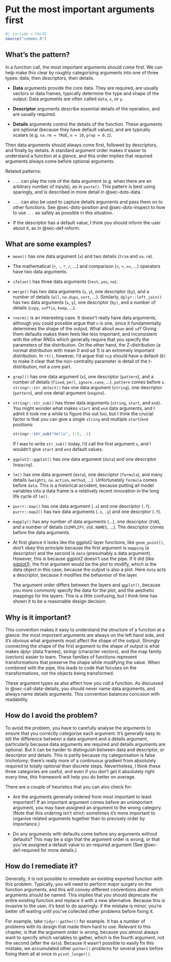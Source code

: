 # Put the most important arguments first {#sec-args-data-details}

```r
#| include = FALSE
source("common.R")
```

## What's the pattern?

In a function call, the most important arguments should come first.
We can help make this clear by roughly categorising arguments into one of three types: data, then descriptors, then details.

-   **Data** arguments provide the core data.
    They are required, are usually vectors or data frames, typically determine the type and shape of the output.
    Data arguments are often called `data`, `x`, or `y`.

-   **Descriptor** arguments describe essential details of the operation, and are usually required.

-   **Details** arguments control the details of the function.
    These arguments are optional (because they have default values), and are typically scalars (e.g. `na.rm = TRUE`, `n = 10`, `prop = 0.1`).

Then data arguments should always come first, followed by descriptors, and finally by details.
A standard argument order makes it easier to understand a function at a glance, and this order implies that required arguments always come before optional arguments.

Related patterns:

-   `...` can play the role of the data argument (e.g. when there are an arbitrary number of inputs), as in `paste()`.
    This pattern is best using sparingly, and is described in more detail in @sec-dots-data.

-   `...` can also be used to capture details arguments and pass them on to other functions.
    See @sec-dots-position and @sec-dots-inspect to how to use `...` as safely as possible in this situation.

-   If the descriptor has a default value, I think you should inform the user about it, as in @sec-def-inform.

## What are some examples?

-   `mean()` has one data argument (`x`) and two details (`trim` and `na.rm`).

-   The mathematical (`+`, `-`, `*`, `/`, ...) and comparison (`<`, `>`, `==`, ...) operators have two data arguments.

-   `ifelse()` has three data arguments (`test`, `yes`, `no`).

-   `merge()` has two data arguments (`x`, `y`), one descriptor (`by`), and a number of details (`all`, `no.dups`, `sort`, ...).
    Similarly, `dplyr::left_join()` has two data arguments (`x`, `y`), one descriptor (`by)`, and a number of details (`copy`, `suffix`, `keep`, \...).

-   `rnorm()` is an interesting case.
    It doesn't really have data arguments, although you could possible argue that `n` is one, since it fundamentally determines the shape of the output.
    What about `mean` and `sd`?
    Giving them defaults makes them feels like less important, and inconsistent with the other RNGs which generally require that you specify the parameters of the distribution.
    On the other hand, the Z-distribution (a normal distribution with mean 0 and sd 1) is an extremely important distribution.
    In `rt()`, however, I'd argue that `ncp` should have a default (`0)` to make it clear that the non-centrality parameter is detail of the t-distribution, not a core part.

-   `grepl()` has one data argument (`x`), one descriptor (`pattern`), and a number of details (`fixed`, `perl`, `ignore.case`, ...).
    `pattern` comes before `x`.
    `stringr::str_detect()` has one data argument (`string`), one descriptor (`pattern`), and one detail argument (`negate`).

-   `stringr::str_sub()` has three data arguments (`string`, `start`, and `end`).
    You might wonder what makes `start` and `end` data arguments, and I admit it took me a while to figure this out too, but I think the crucial factor is that you can give a single `string` and multiple `start`/`end` positions:

    ```r
    stringr::str_sub("Hello", 1:5, -1)
    ```

    If I was to write `str_sub()` today, I'd call the first argument `x`, and I wouldn't give `start` and `end` default values.

-   `ggplot2::ggplot()` has one data argument (`data`) and one descriptor (`mapping`).

-   `lm()` has one data argument (`data`), one descriptor (`formula`), and many details (`weights`, `na.action`, `method`, ...).
    Unfortunately `formula` comes before `data`.
    This is a historical accident, because putting all model variables into a data frame is a relatively recent innovation in the long life cycle of `lm()`.

-   `purrr::map()` has one data argument (`.x`) and one descriptor (`.f`).
    `purrr::map2()` has two data arguments (`.x`, `.y`) and one descrptor (`.f`).

-   `mapply()` has any number of data arguments (...), one descriptor (`FUN`), and a number of details (`SIMPLIFY`, `USE.NAMES`, ...).
    The descriptor comes before the data arguments.

-   At first glance it looks like the ggplot2 layer functions, like `geom_point()`, don't obey this principle because the first argument is `mapping` (a descriptor) and the second is `data` (presumably a data argument).
    However, this is because ggplot2 doesn't use the pipe.
    If it did (like [ggplot1](https://github.com/hadley/ggplot1)), the first argument would be the plot to modify, which is the data object in this case, because the output is also a plot.
    Here `data` acts a descriptor, because it modifies the behaviour of the layer.

    The argument order differs between the layers and `ggplot()`, because you more commonly specify the data for the plot, and the aesthetic mappings for the layers.
    This is a little confusing, but I think time has shown it to be a reasonable design decision.

## Why is it important?

This convention makes it easy to understand the structure of a function at a glance: the most important arguments are always on the left hand side, and it's obvious what arguments most affect the shape of the output.
Strongly connecting the shape of the first argument to the shape of output is what makes dplyr (data frames), stringr (character vectors), and the map family (vectors) easier to learn.
These families of functions represent transformations that preserve the shape while modifying the value.
When combined with the pipe, this leads to code that focuses on the transformations, not the objects being transformed.

These argument types as also affect how you *call* a function.
As discussed in @sec-call-data-details, you should never name data arguments, and always name details arguments.
This convention balances concision with readability.

## How do I avoid the problem?

To avoid the problem, you have to carefully analyse the arguments to ensure that you correctly categorise each argument.
It's generally easy to tell the difference between a data argument and a details argument, particularly because data arguments are required and details arguments are optional.
But it can be harder to distinguish between data and descriptor, or descriptor and details.
This is partly because my categorisation is false trichotomy: there's really more of a continuous gradient from absolutely required to totally optional than discrete steps.
Nevertheless, I think these three categories are useful, and even if you don't get it absolutely right every time, this framework will help you do better on average.

There are a couple of heuristics that you can also check for:

-   Are the arguments generally ordered from most important to least important?
    If an important argument comes before an unimportant argument, you may have assigned an argument to the wrong category.
    (Note that this ordering isn't strict: sometimes it's more important to organise related arguments together than to precisely order by importance.)

-   Do any arguments with defaults come before any arguments without defaults?
    This may be a sign that the argument order is wrong, or that you've assigned a default value to an required argument (See @sec-def-required for more details.)

## How do I remediate it?

Generally, it is not possible to remediate an existing exported function with this problem.
Typically, you will need to perform major surgery on the function arguments, and this will convey different conventions about which arguments should be named.
This implies that you should deprecate the entire existing function and replace it with a new alternative.
Because this is invasive to the user, it's best to do sparingly: if the mistake is minor, you're better off waiting until you've collected other problems before fixing it.

For example, take `tidyr::gather()` for example.
It has a number of problems with its design that made them hard to use.
Relevant to this chapter, is that the argument order is wrong, because you almost always want to specify which variables to gather, which is the fourth argument, not the second (after the `data`).
Because it wasn't possible to easily fix this mistake, we accumulated other `gather()` problems for several years before fixing them all at once in `pivot_longer()`.
